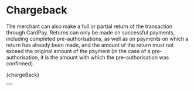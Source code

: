 
# Chargeback

The merchant can also make a full or partial return of the transaction through CardPay.
Returns can only be made on successful payments, including completed pre-authorisations, as well as on payments on which a return has already been made, and the amount of the return must not exceed the original amount of the payment (in the case of a pre-authorisation, it is the amount with which the pre-authorisation was confirmed).



<CodeBlock language="python">{chargeBack}</CodeBlock>

<Button label="See full API reference" link="/docs/api/cancel-payment-intent"/>
